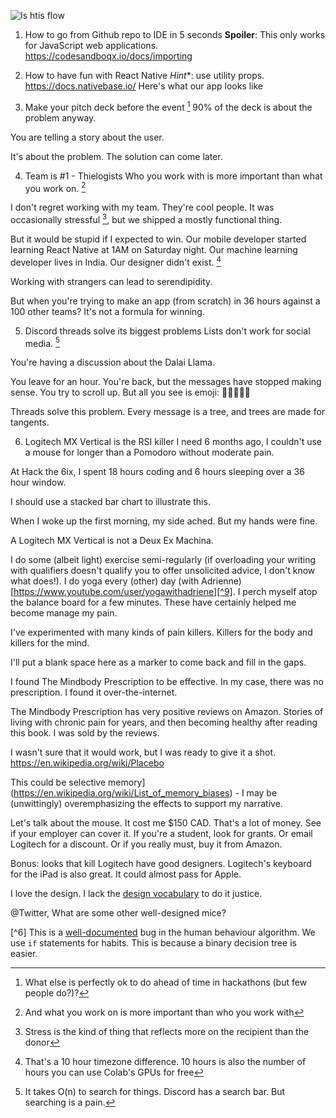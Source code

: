 ![Is htis flow](https://s3.us-west-2.amazonaws.com/secure.notion-static.com/8ed70a4b-2e5b-4ef4-b506-01c0369326c7/Is_this_flow_.jpg?X-Amz-Algorithm=AWS4-HMAC-SHA256&X-Amz-Credential=AKIAT73L2G45O3KS52Y5%2F20210824%2Fus-west-2%2Fs3%2Faws4_request&X-Amz-Date=20210824T044311Z&X-Amz-Expires=86400&X-Amz-Signature=327c11addc94b210052c32bd886d973c3152300da135bdf6ae507601289df6de&X-Amz-SignedHeaders=host&response-content-disposition=filename%20%3D%22Is%2520this%2520flow_.jpg%22)

1. How to go from Github repo to IDE in 5 seconds
**Spoiler**: This only works for JavaScript web applications.
https://codesandboqx.io/docs/importing

 2. How to have fun with React Native
*Hint**: use utility props.
https://docs.nativebase.io/
Here's what our app looks like

 3. Make your pitch deck before the event [^1]
90% of the deck is about the problem anyway.

You are telling a story about the user.

It's about the problem. The solution can come later.

 4. Team is #1 - Thielogists 
Who you work with is more important than what you work on. [^2]

I don't regret working with my team. They're cool people. It was occasionally stressful [^3], but we shipped a mostly functional thing.


But it would be stupid if I expected to win. Our mobile developer started learning React Native at 1AM on Saturday night. Our machine learning developer lives in India. Our designer didn't exist. [^4]


Working with strangers can lead to serendipidity.

But when you're trying to make an app (from scratch) in 36 hours against a 100 other teams? It's not a formula for winning.


 5. Discord threads solve its biggest problems
Lists don't work for social media. [^5]

You're having a discussion about the Dalai Llama.

You leave for an hour. You're back, but the messages have stopped making sense. You try to scroll up. But all you see is emoji: 🦙🦙🦙🦙🦙

Threads solve this problem. Every message is a tree, and trees are made for tangents.

 6. Logitech MX Vertical is the RSI killer I need
6 months ago, I couldn't use a mouse for longer than a Pomodoro without moderate pain.

At Hack the 6ix, I spent 18 hours coding and 6 hours sleeping over a 36 hour window.




I should use a stacked bar chart to illustrate this.

When I woke up the first morning, my side ached. But my hands were fine.


A Logitech MX Vertical is not a Deux Ex Machina.

I do some (albeit light) exercise semi-regularly (if overloading your writing with qualifiers doesn't qualify you to offer unsolicited advice, I don't know what does!). I do yoga every (other) day (with Adrienne)[https://www.youtube.com/user/yogawithadriene][^9]. I perch myself atop the balance board for a few minutes. These have certainly helped me become manage my pain.

I've experimented with many kinds of pain killers. Killers for the body and killers for the mind.

I'll put a blank space here as a marker to come back and fill in the gaps.

I found The Mindbody Prescription to be effective. In my case, there was no prescription. I found it over-the-internet.

The Mindbody Prescription has very positive reviews on Amazon. Stories of living with chronic pain for years, and then becoming healthy after reading this book. I was sold by the reviews. 

I wasn't sure that it would work, but I was ready to give it a shot. https://en.wikipedia.org/wiki/Placebo


This could be selective memory](https://en.wikipedia.org/wiki/List_of_memory_biases) - I may be (unwittingly) overemphasizing the effects to support my narrative.

Let's talk about the mouse. It cost me $150 CAD. That's a lot of money. See if your employer can cover it. If you're a student, look for grants. Or email Logitech for a discount. Or if you really must, buy it from Amazon. 



Bonus: looks that kill
Logitech have good designers. Logitech's keyboard for the iPad is also great. It could almost pass for Apple.

I love the design. I lack the [design vocabulary](https://www.amazon.ca/Design-Everyday-Things-Revised-Expanded-ebook/dp/B00E257T6C/ref=tmm_kin_swatch_0?_encoding=UTF8&qid=&sr=) to do it justice. 

@Twitter, What are some other well-designed mice?



[^1]: What else is perfectly ok to do ahead of time in hackathons (but few people do?)?

[^2]: And what you work on is more important than who you work with

[^3]: Stress is the kind of thing that reflects more on the recipient than the donor

[^4]: That's a 10 hour timezone difference. 10 hours is also the number of hours you can use Colab's GPUs for free

[^5]: It takes O(n) to search for things. Discord has a search bar. But searching is a pain.

[^6] This is a [well-documented](https://mindingourway.com/failing-with-abandon/) bug in the human behaviour algorithm. We use `if` statements for habits. This is because a binary decision tree is easier.   

[^7]: I love this yoga mat. It can pass off as a rug. It also ~~doubles~~ triples as a prayer mat. It may also be the gateway to a Shopify shop.
[^8]:  This is not ideal because people are lazy and one extra step can make or break the difference when you're trying to [form a habit](https://www.amazon.ca/Atomic-Habits-Proven-Build-Break/dp/0735211299/ref=sr_1_1)
[^9]: Habits are hard. That's why I just do the yoga of the day on this [super helpful calendar](https://yogawithadriene.com/calendar/)

